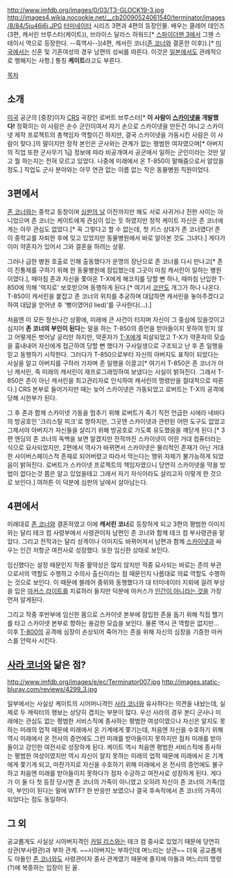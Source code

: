 http://www.imfdb.org/images/0/03/T3-GLOCK19-3.jpg
http://images4.wikia.nocookie.net/__cb20090524061540/terminator/images/8/84/5ju46j6j.JPG
[[터미네이터]] 시리즈 3편과 4편의 등장인물. 배우는 클레어 데인즈(3편, 캐서린 브루스터(케이트)), 브라이스 달라스 하워드[* [[스파이더맨 3]]에서 그웬 스테이시 역으로 등장한다. --흑역사--](4편, 캐서린 코너([[존 코너]]와 결혼한 이후)).[* [[미국]]에서는 신혼 및 기혼여성의 경우 남편의 성씨를 따른다. 이것은 [[일본]]에서도 관례적으로 행해지는 사항.] 통칭 '''케이트'''라고도 부른다. 

[[목차]]

== 소개 ==
[[미국]] 공군의 [중장]이자 [[CRS]] 국장인 로버트 브루스터[* '''이 사람이 [[스카이넷]]을 개발했다!''' 정확히는 이 사람은 순수 군인이여서 자기 손으로 스카이넷을 만든건 아니고 스카이넷 제작 프로젝트의 총책임자 역할이긴 하지만, 결국 스카이넷을 가동시킨 사람은 이 사람이 맞다.]의 딸이지만 정작 본인은 군사와는 관계가 없는 평범한 여자였으며[* 아버지의 직업 또한 군사무기 1급 정보에 따라 비공개여서 공군에서 일하는 군인이라는 것만 알고 뭘 하는지는 전혀 모르고 있었다. 나중에 미래에서 온 T-850이 말해줌으로서 알았을 정도.] 직업도 군사 분야와는 아무 연관 없는 이름 없는 작은 동물병원 직원이었다.

== 3편에서 ==
[[존 코너]]와는 중학교 동창이며 [[심판의 날]] 이전까지만 해도 서로 사귀거나 친한 사이는 아니었으며 존 코너는 케이트에게 관심이 있는 듯 하였지만 정작 케이트 자신은 존 코너에게는 아무 관심도 없었다.[* 꼭 그렇다고 할 수 없는데, 첫 키스 상대가 존 코너였다! 존이 중학교를 자퇴한 후에 잊고 있었지만 동물병원에서 바로 알아본 것도 그녀다.] 게다가 이미 약혼자가 있어서 그와 결혼을 하려는 상황.

그러나 급한 병원 호출로 인해 출동했다가 운명의 장난으로 존 코너를 다시 만나고[* 존이 진통제를 구하기 위해 한 동물병원에 잠입했는데 그곳이 마침 캐서린이 일하는 병원이였다.], 때마침 존과 자신을 쫓아온 T-X에게 해코지를 당할 뻔 하나, 때마침 난입한 T-850에 의해 '억지로' 보호받으며 동행하게 된다.[* 여기서 [[코만도]] 개그가 하나 나온다. T-850이 캐서린을 붙잡고 존 코너의 위치를 추궁하며 대답하면 캐서린을 놓아주겠다고 하여 대답을 얻어낸 후 '뻥이였어(I lied)'를 구사한다(...).]

처음엔 이 모든 정신나간 상황에, 미래에 큰 사건이 터지며 자신이 그 중심에 있을것이고 심지어 '''존 코너의 부인이 된다'''는 말을 하는 T-850의 증언을 받아들이지 못하여 믿지 않고 어떻게든 벗어날 궁리만 하지만, 약혼자가 [[T-X]]에게 피살되었고 T-X가 약혼자의 모습을 흉내내어 자신에게 접근하여 당할 뻔 했다가 구사일생으로 구조되고 난 후 존 일행을 믿고 동행하기 시작한다. 그러다가 T-850으로부터 자신의 아버지도 표적이 되었다는 사실을 알고 아버지를 구하러 가자며 존 일행을 이끌고[* 여기서 T-850은 존 코너가 아닌 캐서린, 즉 미래의 캐서린이 재프로그래밍하여 보냈다는 사실이 밝혀진다. 그래서 T-850은 존이 아닌 캐서린을 최고관리자로 인식하여 캐서린의 명령만을 절대적으로 따른다.] CRS 본부로 들어가지만 때는 늦어 스카이넷은 가동되었고 로버트는 T-X의 공격에 당해 시한부가 된다.

그 후 존과 함께 스카이넷 가동을 멈추기 위해 로버트가 죽기 직전 언급한 시에라 네바다의 방공호인 '크리스탈 피크'로 향하지만, 그곳엔 스카이넷과 관련된 어떤 도구도 없었고 그제서야 아버지가 자신들을 살리기 위해 방공호로 가도록 유도했음을 꺠닫게 된다.[* 3편 엔딩의 존 코너의 독백을 보면 알겠지만 전작까진 스카이넷이 어떤 거대 컴퓨터라는 식으로 묘사되었지만, 2편에서 역사가 바뀌면서 스카이넷은 물리적인 존재가 아닌 거대한 사이버스페이스적 존재로 되어버렸고 따라서 막는다는 행위 자체가 불가능하게 되었음이 밝혀진다. 로버트가 스카이넷 프로젝트의 책임자였으니 당연히 스카이넷을 막을 방법이 없다는것 쯤은 알고 있었을테고 그래서 자기 자식이라도 살리고자 이렇게 한 것으로 보인다.] 여하튼 이 덕분에 심판의 날에서 살아남는다.

== 4편에서 == 
미래대로 [[존 코너]]와 결혼하였고 이에 '''캐서린 코너'''로 등장하게 되고 3편의 평범한 이미지와는 달리 테크 컴 사령부에서 사령관이자 남편인 존 코너와 함께 테크 컴 부사령관을 맡았다. 그리고 전작과는 달리 성격이나 이미지도 바뀌어져서 남편과 함께 [[스카이넷]]과 싸우는 인간 저항군 여전사로 성장했다. 또한 임신한 상태로 보인다.

임신했다는 설정 때문인지 작중 활약상은 많지 않지만 작중 묘사되는 바로는 존의 부관으로서의 역할도 수행하고 수의사 출신이라는 점 때문인지 나름대로 의료 역할도 수행하는 것으로 보인다. 이 때문에 블레어 중위와 동행했다가 대 터미네이터 지뢰에 걸려 부상을 입은 [[마커스 라이트]]를 치료하러 들지만 덕분에 마커스가 [[터미네이터|인간이 아니라는 것]]을 가장 먼저 알게된다.

그리고 작중 후반부에 임신한 몸으로 스카이넷 본부에 잠입한 존을 돕기 위해 직접 헬기를 타고 스카이넷 본부로 향하는 용감한 모습을 보인다. 물론 역시 큰 역할은 없지만... 이후 [[T-800]]의 공격에 심장이 손상되어 죽어가는 존을 위해 자신의 심장을 기증한 마커스를 안락사 시킨다.

== [[사라 코너]]와 닮은 점? == 
http://www.imfdb.org/images/e/ec/Terminator007.jpg
http://images.static-bluray.com/reviews/4299_3.jpg

일부에서는 사실상 케이트의 시어머니격인 [[사라 코너]]와 유사하다는 의견을 내놨는데, 실제로 두 캐릭터의 행보는 상당히 겹치는 부분이 많다. 우선 사라의 경우 본디 군사나 미래에는 관심도 없는 평범한 서비스직에 종사하는 평범한 여성이였으나 자신은 알지도 못하는 미래의 업적 때문에 미래에서 온 기계에게 쫓기는데, 처음엔 자신을 수호하기 위해 역시 미래에서 온 전사의 증언에도 그런 미래를 받아들이지 못하지만 점차 미래를 받아들이고 강인한 여전사로 성장하게 된다. 케이트 역시 처음엔 평범한 서비스직에 종사하는 평범한 여성이였지만 역시 자신이 알지 못하는 미래의 업적 때문에 미래에서 온 기계에게 쫓기게 되고, 마찬가지로 자신을 수호하기 위해 미래에서 온 전사의 증언에도 불구하고 처음엔 미래를 받아들이지 못하다가 점차 수긍하고 여전사로 성장하게 된다. 게다가 이 둘 다 첫 등장 당시엔 존 코너의 가족이 아니였고 오히려 자신이 존 코너의 가족(엄마, 부인)이 된다는 말에 WTF? 한 반응만 보였으나 결국 후속작에서 존 코너의 가족이 되었다는 점도 동일하다.

== 그 외 == 
공교롭게도 사실상 시아버지격인 [[카일 리스]]와는 테크 컴 중사로 있었기 때문에 당연히 상관(부사령관)과 부하 관계. ~~시아버지는 부하인데 며느리는 상관~~ 더욱 공교롭게도 아들인 [[존 코너]]와도 사령관이자 중사 관계였기 때문에 졸지에 아들과 며느리의 명령(?)에 복종하는 입장이 된 꼴. 

